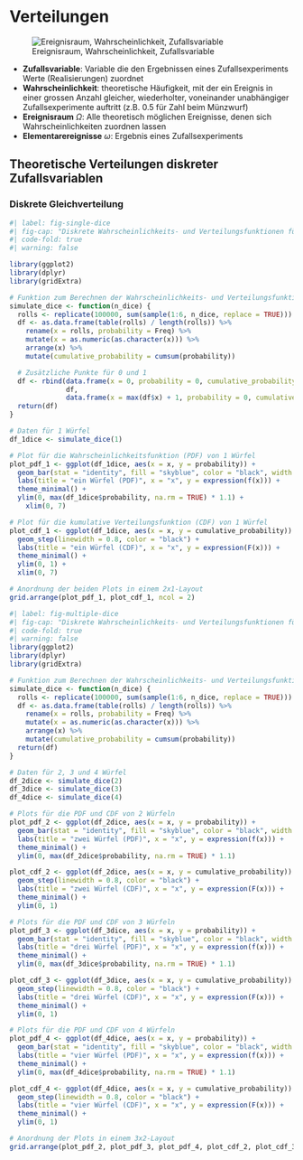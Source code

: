 # Verteilungen

![Ereignisraum, Wahrscheinlichkeit, Zufallsvariable](resources/ereignisraum.jpg)

- **Zufallsvariable**: Variable die den Ergebnissen eines Zufallsexperiments Werte (Realisierungen) zuordnet
- **Wahrscheinlichkeit**: theoretische Häufigkeit, mit der ein Ereignis in einer grossen Anzahl gleicher, wiederholter, voneinander unabhängiger Zufallsexperimente auftritt (z.B. 0.5 für Zahl beim Münzwurf)
- **Ereignisraum** $\Omega$: Alle theoretisch möglichen Ereignisse, denen sich Wahrscheinlichkeiten zuordnen lassen
- **Elementarereignisse** $\omega$: Ergebnis eines Zufallsexperiments

## Theoretische Verteilungen diskreter Zufallsvariablen

### Diskrete Gleichverteilung

```r
#| label: fig-single-dice
#| fig-cap: "Diskrete Wahrscheinlichkeits- und Verteilungsfunktionen für einen Würfel (Berechnet mit 100'000 Simulationen)"
#| code-fold: true
#| warning: false

library(ggplot2)
library(dplyr)
library(gridExtra)

# Funktion zum Berechnen der Wahrscheinlichkeits- und Verteilungsfunktionen
simulate_dice <- function(n_dice) {
  rolls <- replicate(100000, sum(sample(1:6, n_dice, replace = TRUE)))  # Simulation von n_dice Würfeln
  df <- as.data.frame(table(rolls) / length(rolls)) %>%
    rename(x = rolls, probability = Freq) %>%
    mutate(x = as.numeric(as.character(x))) %>%
    arrange(x) %>%
    mutate(cumulative_probability = cumsum(probability))

  # Zusätzliche Punkte für 0 und 1
  df <- rbind(data.frame(x = 0, probability = 0, cumulative_probability = 0),
              df,
              data.frame(x = max(df$x) + 1, probability = 0, cumulative_probability = 1))
  return(df)
}

# Daten für 1 Würfel
df_1dice <- simulate_dice(1)

# Plot für die Wahrscheinlichkeitsfunktion (PDF) von 1 Würfel
plot_pdf_1 <- ggplot(df_1dice, aes(x = x, y = probability)) +
  geom_bar(stat = "identity", fill = "skyblue", color = "black", width = 0.7) +
  labs(title = "ein Würfel (PDF)", x = "x", y = expression(f(x))) +
  theme_minimal() +
  ylim(0, max(df_1dice$probability, na.rm = TRUE) * 1.1) +
    xlim(0, 7)

# Plot für die kumulative Verteilungsfunktion (CDF) von 1 Würfel
plot_cdf_1 <- ggplot(df_1dice, aes(x = x, y = cumulative_probability)) +
  geom_step(linewidth = 0.8, color = "black") +
  labs(title = "ein Würfel (CDF)", x = "x", y = expression(F(x))) +
  theme_minimal() +
  ylim(0, 1) +
  xlim(0, 7)

# Anordnung der beiden Plots in einem 2x1-Layout
grid.arrange(plot_pdf_1, plot_cdf_1, ncol = 2)
```

```r
#| label: fig-multiple-dice
#| fig-cap: "Diskrete Wahrscheinlichkeits- und Verteilungsfunktionen für 2, 3 und 4 Würfel (Berechnet mit 100'000 Simulationen)"
#| code-fold: true
#| warning: false
library(ggplot2)
library(dplyr)
library(gridExtra)

# Funktion zum Berechnen der Wahrscheinlichkeits- und Verteilungsfunktionen
simulate_dice <- function(n_dice) {
  rolls <- replicate(100000, sum(sample(1:6, n_dice, replace = TRUE)))  # Simulation von n_dice Würfeln
  df <- as.data.frame(table(rolls) / length(rolls)) %>%
    rename(x = rolls, probability = Freq) %>%
    mutate(x = as.numeric(as.character(x))) %>%
    arrange(x) %>%
    mutate(cumulative_probability = cumsum(probability))
  return(df)
}

# Daten für 2, 3 und 4 Würfel
df_2dice <- simulate_dice(2)
df_3dice <- simulate_dice(3)
df_4dice <- simulate_dice(4)

# Plots für die PDF und CDF von 2 Würfeln
plot_pdf_2 <- ggplot(df_2dice, aes(x = x, y = probability)) +
  geom_bar(stat = "identity", fill = "skyblue", color = "black", width = 0.7) +
  labs(title = "zwei Würfel (PDF)", x = "x", y = expression(f(x))) +
  theme_minimal() +
  ylim(0, max(df_2dice$probability, na.rm = TRUE) * 1.1)

plot_cdf_2 <- ggplot(df_2dice, aes(x = x, y = cumulative_probability)) +
  geom_step(linewidth = 0.8, color = "black") +
  labs(title = "zwei Würfel (CDF)", x = "x", y = expression(F(x))) +
  theme_minimal() +
  ylim(0, 1)

# Plots für die PDF und CDF von 3 Würfeln
plot_pdf_3 <- ggplot(df_3dice, aes(x = x, y = probability)) +
  geom_bar(stat = "identity", fill = "skyblue", color = "black", width = 0.7) +
  labs(title = "drei Würfel (PDF)", x = "x", y = expression(f(x))) +
  theme_minimal() +
  ylim(0, max(df_3dice$probability, na.rm = TRUE) * 1.1)

plot_cdf_3 <- ggplot(df_3dice, aes(x = x, y = cumulative_probability)) +
  geom_step(linewidth = 0.8, color = "black") +
  labs(title = "drei Würfel (CDF)", x = "x", y = expression(F(x))) +
  theme_minimal() +
  ylim(0, 1)

# Plots für die PDF und CDF von 4 Würfeln
plot_pdf_4 <- ggplot(df_4dice, aes(x = x, y = probability)) +
  geom_bar(stat = "identity", fill = "skyblue", color = "black", width = 0.7) +
  labs(title = "vier Würfel (PDF)", x = "x", y = expression(f(x))) +
  theme_minimal() +
  ylim(0, max(df_4dice$probability, na.rm = TRUE) * 1.1)

plot_cdf_4 <- ggplot(df_4dice, aes(x = x, y = cumulative_probability)) +
  geom_step(linewidth = 0.8, color = "black") +
  labs(title = "vier Würfel (CDF)", x = "x", y = expression(F(x))) +
  theme_minimal() +
  ylim(0, 1)

# Anordnung der Plots in einem 3x2-Layout
grid.arrange(plot_pdf_2, plot_pdf_3, plot_pdf_4, plot_cdf_2, plot_cdf_3, plot_cdf_4, ncol = 3, nrow = 2)
```






